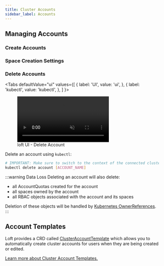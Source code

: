 ```yaml
---
title: Cluster Accounts
sidebar_label: Accounts
---
```



<ClusterAccountDiagram/>

## Managing Accounts

### Create Accounts

<CreateClusterAccounts/>


### Space Creation Settings

<AccountSpaceSettings/>


### Delete Accounts

<Tabs
  defaultValue="ui"
  values={[
    { label: 'UI', value: 'ui', },
    { label: 'kubectl', value: 'kubectl', },
  ]
}>
<TabItem value="ui">

<figure class="frame">
  <video controls loop autoplay="true" muted>
    <source src="/docs/media/ui/clusters/delete-account.mp4" type="video/mp4" />
  </video>
  <figcaption>loft UI - Delete Account</figcaption>
</figure>

</TabItem>
<TabItem value="kubectl">

Delete an account using `kubectl`:
```bash
# IMPORTANT: Make sure to switch to the context of the connected cluster!
kubectl delete account [ACCOUNT_NAME]
```

</TabItem>
</Tabs>

:::warning Data Loss
Deleting an account will also delete:
- all AccountQuotas created for the account
- all spaces owned by the account
- all RBAC objects associated with the account and its spaces

Deletion of these objects will be handled by [Kubernetes OwnerReferences](https://kubernetes.io/docs/concepts/workloads/controllers/garbage-collection/#owners-and-dependents).
:::


## Account Templates
Loft provides a CRD called [ClusterAccountTemplate](../auth/account-templates.mdx) which allows you to automatically create cluster accounts for users when they are being created or edited.

[Learn more about Cluster Account Templates.](../auth/account-templates.mdx)
